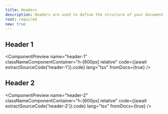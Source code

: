 ```yaml
---
title: Headers
description: Headers are used to define the structure of your document and provide context for the content that follows. They are essential for creating a well-organized and readable document.
root: required
new: true
---
```



## Header 1

<ComponentPreview
  name="header-1"
  classNameComponentContainer="h-[600px] relative"
  code={(await extractSourceCode('header-1')).code}
  lang="tsx"
  fromDocs={true}
/>

## Header 2

<ComponentPreview
  name="header-2"
  classNameComponentContainer="h-[600px] relative"
  code={(await extractSourceCode('header-2')).code}
  lang="tsx"
  fromDocs={true}
/>